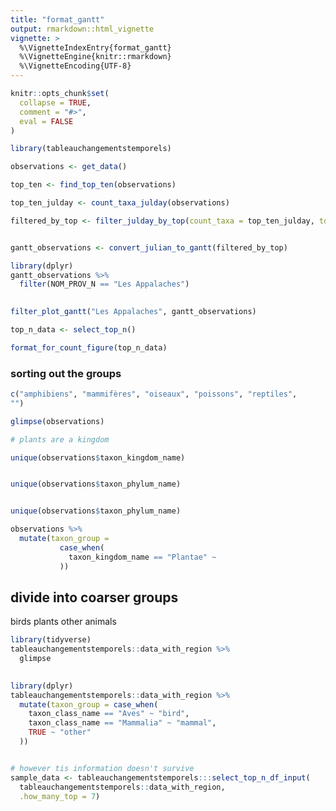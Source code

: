 ```yaml
---
title: "format_gantt"
output: rmarkdown::html_vignette
vignette: >
  %\VignetteIndexEntry{format_gantt}
  %\VignetteEngine{knitr::rmarkdown}
  %\VignetteEncoding{UTF-8}
---
```


```r
knitr::opts_chunk$set(
  collapse = TRUE,
  comment = "#>",
  eval = FALSE
)
```

```r
library(tableauchangementstemporels)

observations <- get_data()

top_ten <- find_top_ten(observations)

top_ten_julday <- count_taxa_julday(observations)

filtered_by_top <- filter_julday_by_top(count_taxa = top_ten_julday, top_spp = top_ten)


gantt_observations <- convert_julian_to_gantt(filtered_by_top)

```


```r
library(dplyr)
gantt_observations %>% 
  filter(NOM_PROV_N == "Les Appalaches")
  

filter_plot_gantt("Les Appalaches", gantt_observations)
```

```r
top_n_data <- select_top_n()

format_for_count_figure(top_n_data)
```


### sorting out the groups

```r
c("amphibiens", "mammifères", "oiseaux", "poissons", "reptiles", 
"") 
```

```r
glimpse(observations)
```

```r
# plants are a kingdom 

unique(observations$taxon_kingdom_name)


unique(observations$taxon_phylum_name)


unique(observations$taxon_phylum_name)

observations %>% 
  mutate(taxon_group = 
           case_when(
             taxon_kingdom_name == "Plantae" ~ 
           ))

```


## divide into coarser groups

birds
plants
other animals

```r
library(tidyverse)
tableauchangementstemporels::data_with_region %>% 
  glimpse
  
```


```r
library(dplyr)
tableauchangementstemporels::data_with_region %>% 
  mutate(taxon_group = case_when(
    taxon_class_name == "Aves" ~ "bird",
    taxon_class_name == "Mammalia" ~ "mammal",
    TRUE ~ "other"
  ))


# however tis information doesn't survive
sample_data <- tableauchangementstemporels:::select_top_n_df_input(
  tableauchangementstemporels::data_with_region,
  .how_many_top = 7)

```



